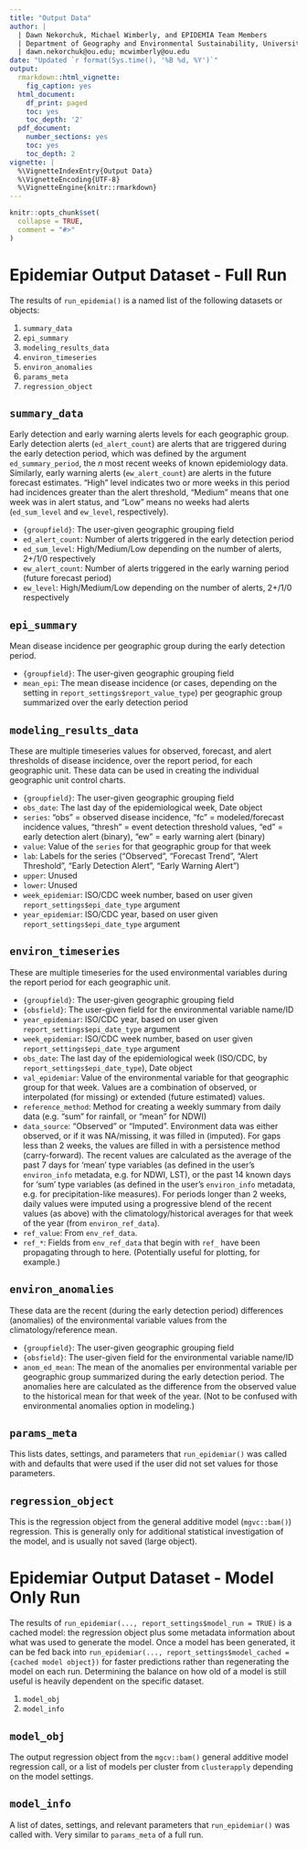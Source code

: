 ```yaml
---
title: "Output Data"
author: |
  | Dawn Nekorchuk, Michael Wimberly, and EPIDEMIA Team Members
  | Department of Geography and Environmental Sustainability, University of Oklahoma
  | dawn.nekorchuk@ou.edu; mcwimberly@ou.edu
date: "Updated `r format(Sys.time(), '%B %d, %Y')`"
output:
  rmarkdown::html_vignette:
    fig_caption: yes
  html_document:
    df_print: paged
    toc: yes
    toc_depth: '2'
  pdf_document:
    number_sections: yes
    toc: yes
    toc_depth: 2
vignette: |
  %\VignetteIndexEntry{Output Data} 
  %\VignetteEncoding{UTF-8} 
  %\VignetteEngine{knitr::rmarkdown}
---
```


```r
knitr::opts_chunk$set(
  collapse = TRUE,
  comment = "#>"
)
```

# Epidemiar Output Dataset - Full Run

The results of `run_epidemia()` is a named list of the following datasets or objects:

1. `summary_data`
2. `epi_summary`
3. `modeling_results_data`
4. `environ_timeseries`
5. `environ_anomalies`
6. `params_meta`
7. `regression_object`


## `summary_data`
Early detection and early warning alerts levels for each geographic group. Early detection alerts (`ed_alert_count`) are alerts that are triggered during the early detection period, which was defined by the argument `ed_summary_period`, the _n_ most recent weeks of known epidemiology data. Similarly, early warning alerts (`ew_alert_count`) are alerts in the future forecast estimates. “High” level indicates two or more weeks in this period had incidences greater than the alert threshold, “Medium” means that one week was in alert status, and “Low” means no weeks had alerts (`ed_sum_level` and `ew_level`, respectively).

* `{groupfield}`: The user-given geographic grouping field
* `ed_alert_count`: Number of alerts triggered in the early detection period
* `ed_sum_level`: High/Medium/Low depending on the number of alerts, 2+/1/0 respectively
* `ew_alert_count`: Number of alerts triggered in the early warning period (future forecast period)
* `ew_level`: High/Medium/Low depending on the number of alerts, 2+/1/0 respectively

## `epi_summary`
Mean disease incidence per geographic group during the early detection period.

* `{groupfield}`: The user-given geographic grouping field
* `mean_epi`: The mean disease incidence (or cases, depending on the setting in `report_settings$report_value_type`) per geographic group summarized over the early detection period


## `modeling_results_data`
These are multiple timeseries values for observed, forecast, and alert thresholds of disease incidence, over the report period, for each geographic unit. These data can be used in creating the individual geographic unit control charts.

* `{groupfield}`: The user-given geographic grouping field
* `obs_date`: The last day of the epidemiological week, Date object
* `series`: "obs" = observed disease incidence, "fc" = modeled/forecast incidence values, "thresh" = event detection threshold values, "ed" = early detection alert (binary), "ew" = early warning alert (binary)
* `value`: Value of the `series` for that geographic group for that week
* `lab`: Labels for the series ("Observed", "Forecast Trend", "Alert Threshold", "Early Detection Alert", "Early Warning Alert")
* `upper`: Unused
* `lower`: Unused
* `week_epidemiar`: ISO/CDC week number, based on user given `report_settings$epi_date_type` argument
* `year_epidemiar`: ISO/CDC year, based on user given `report_settings$epi_date_type` argument


## `environ_timeseries`
These are multiple timeseries for the used environmental variables during the report period for each geographic unit.

* `{groupfield}`: The user-given geographic grouping field
* `{obsfield}`: The user-given field for the environmental variable name/ID
* `year_epidemiar`: ISO/CDC year, based on user given `report_settings$epi_date_type` argument
* `week_epidemiar`: ISO/CDC week number, based on user given `report_settings$epi_date_type` argument
* `obs_date`: The last day of the epidemiological week (ISO/CDC, by `report_settings$epi_date_type`), Date object
* `val_epidemiar`: Value of the environmental variable for that geographic group for that week. Values are a combination of observed, or interpolated (for missing) or extended (future estimated) values.   
* `reference_method`: Method for creating a weekly summary from daily data (e.g. "sum" for rainfall, or "mean" for NDWI)
* `data_source`: "Observed" or "Imputed". Environment data was either observed, or if it was NA/missing, it was filled in (imputed). For gaps less than 2 weeks, the values are filled in with a persistence method (carry-forward). The recent values are calculated as the average of the past 7 days for 'mean' type variables (as defined in the user's `environ_info` metadata, e.g. for NDWI, LST), or the past 14 known days for 'sum' type variables (as defined in the user's `environ_info` metadata, e.g. for precipitation-like measures). For periods longer than 2 weeks, daily values were imputed using a progressive blend of the recent values (as above) with the climatology/historical averages for that week of the year (from `environ_ref_data`). 
* `ref_value`: From `env_ref_data`.        
* `ref_*`: Fields from `env_ref_data` that begin with `ref_` have been propagating through to here. (Potentially useful for plotting, for example.) 


## `environ_anomalies`
These data are the recent (during the early detection period) differences (anomalies) of the environmental variable values from the climatology/reference mean.

* `{groupfield}`: The user-given geographic grouping field
* `{obsfield}`: The user-given field for the environmental variable name/ID
* `anom_ed_mean`: The mean of the anomalies per environmental variable per geographic group summarized during the early detection period. The anomalies here are calculated as the difference from the observed value to the historical mean for that week of the year. (Not to be confused with environmental anomalies option in modeling.)

## `params_meta`
This lists dates, settings, and parameters that `run_epidemiar()` was called with and defaults that were used if the user did not set values for those parameters.

## `regression_object`
This is the regression object from the general additive model (`mgvc::bam()`) regression. This is generally only for additional statistical investigation of the model, and is usually not saved (large object).


# Epidemiar Output Dataset - Model Only Run

The results of `run_epidemiar(..., report_settings$model_run = TRUE)` is a cached model: the regression object plus some metadata information about what was used to generate the model. 
Once a model has been generated, it can be fed back into `run_epidemiar(..., report_settings$model_cached = {cached model object})` for faster predictions rather than regenerating the model on each run. Determining the balance on how old of a model is still useful is heavily dependent on the specific dataset. 

1. `model_obj`
2. `model_info`

## `model_obj`
The output regression object from the `mgcv::bam()` general additive model regression call, or a list of models per cluster from `clusterapply` depending on the model settings.

## `model_info`
A list of dates, settings, and relevant parameters that `run_epidemiar()` was called with. Very similar to `params_meta` of a full run. 


